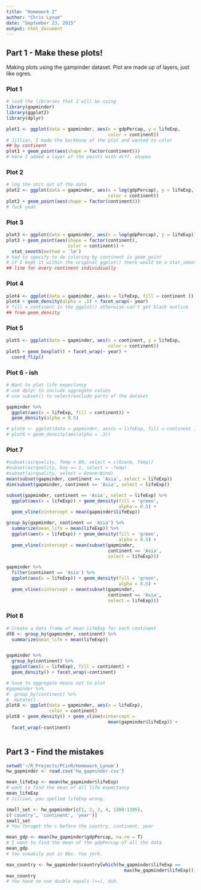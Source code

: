 ```yaml
---
title: "Homework 2"
author: "Chris Lynum"
date: "September 23, 2015"
output: html_document
---
```


## Part 1 - Make these plots!

Making plots using the gampinder dataset.
Plot are made up of layers, just like ogres.

### Plot 1

```r
# load the libraries that I will be using
library(gapminder)
library(ggplot2)
library(dplyr)
```


```r
plot1 <- ggplot(data = gapminder, aes(x = gdpPercap, y = lifeExp,
                                      color = continent))
# Jillian, I made the backbone of the plot and wanted to color
## by continent
plot1 + geom_point(aes(shape = factor(continent)))
# here I added a layer of the points with diff. shapes
```

### Plot 2

```r
# log the shit out of the data
plot2 <- ggplot(data = gapminder, aes(x = log(gdpPercap), y = lifeExp,
                                      color = continent))
plot2 + geom_point(aes(shape = factor(continent)))
# fuck yeah
```

### Plot 3

```r
plot3 <- ggplot(data = gapminder, aes(x = log(gdpPercap), y = lifeExp))
plot3 + geom_point(aes(shape = factor(continent),
                       color = continent)) + 
  stat_smooth(method = 'lm')
# had to specify to do coloring by continent in geom_point
# if I kept it within the original ggplot() there would be a stat_smooth
## line for every continent individiually
```

### Plot 4

```r
plot4 <- ggplot(data = gapminder, aes(x = lifeExp, fill = continent ))
plot4 + geom_density(alpha = .5) + facet_wrap(~ year)
# fill = continent in the ggplot() otherwise can't get black outline
## from geom_density
```


### Plot 5

```r
plot5 <- ggplot(data = gapminder, aes(x = continent, y = lifeExp,
                                      color = continent))
plot5 + geom_boxplot() + facet_wrap(~ year) +
  coord_flip() 
```




### Plot 6 - ish
```r
# Want to plot life expectancy
# use dplyr to include aggregate values
# use subset() to select/exclude parts of the dataset

gapminder %>%
  ggplot(aes(x = lifeExp, fill = continent)) + 
  geom_density(alpha = 0.5)

# plot6 <- ggplot(data = gapminder, aes(x = lifeExp, fill = continent ))
# plot6 + geom_density(aes(alpha = .3))
```

### Plot 7

```r
#subset(airquality, Temp > 80, select = c(Ozone, Temp))
#subset(airquality, Day == 1, select = -Temp)
#subset(airquality, select = Ozone:Wind)
mean(subset(gapminder, continent == 'Asia', select = lifeExp))
dim(subset(gapminder, continent == 'Asia', select = lifeExp))

subset(gapminder, continent == 'Asia', select = lifeExp) %>%
  ggplot(aes(x = lifeExp)) + geom_density(fill = 'green',
                                          alpha = 0.5) + 
  geom_vline(xintercept = mean(gapminder$lifeExp))

group_by(gapminder, continent == 'Asia') %>%
  summarize(mean_life = mean(lifeExp)) %>%
  ggplot(aes(x = lifeExp)) + geom_density(fill = 'green',
                                          alpha = 0.5) + 
  geom_vline(xintercept = mean(subset(gapminder,
                                      continent == 'Asia',
                                      select = lifeExp)))

gapminder %>%
  filter(continent == 'Asia') %>%
  ggplot(aes(x = lifeExp)) + geom_density(fill = 'green',
                                          alpha = 0.5) +
  geom_vline(xintercept = mean(subset(gapminder,
                                      continent == 'Asia',
                                      select = lifeExp)))

```


### Plot 8

```r
# Create a data frame of mean lifeExp for each continent
df8 <- group_by(gapminder, continent) %>%
  summarize(mean_life = mean(lifeExp))


gapminder %>%
  group_by(continent) %>%
  ggplot(aes(x = lifeExp), fill = continent) +
  geom_density() + facet_wrap(~continent)
```

```r
# have to aggregate means out to plot
#gapminder %>%
#  group_by(continent) %>%
#  mutate()
plot8 <- ggplot(data = gapminder, aes(x = lifeExp),
                color = continent)
plot8 + geom_density() + geom_vline(xintercept =
                                      mean(gapminder$lifeExp)) +
  facet_wrap(~continent)
  
```


## Part 3 - Find the mistakes

```r
setwd('~/R_Projects/PCinR/Homework_Lynum')
hw_gapminder <- read.csv('hw_gapminder.csv')
```

```r
mean_lifeExp <- mean(hw_gapminder$lifeExp)
# want to find the mean of all life expectancy
mean_lifeExp
# Jillian, you spelled lifeExp wrong. 
```


```r
small_set <- hw_gapminder[c(1, 2, 3, 4, 1300:1305),
c('country', 'continent', 'year')]
small_set
# You foroget the c before the country, continent, year
```


```r
mean_gdp <- mean(hw_gapminder$gdpPercap, na.rm = T)
# I want to find the mean of the gdpPercap of all the data
mean_gdp
# You sneakily put in NAs. You jerk.
```

```r
max_country <- hw_gapminder$country[which(hw_gapminder$lifeExp == 
                                            max(hw_gapminder$lifeExp))]
max_country
# You have to use double equals (==), duh. 
```

